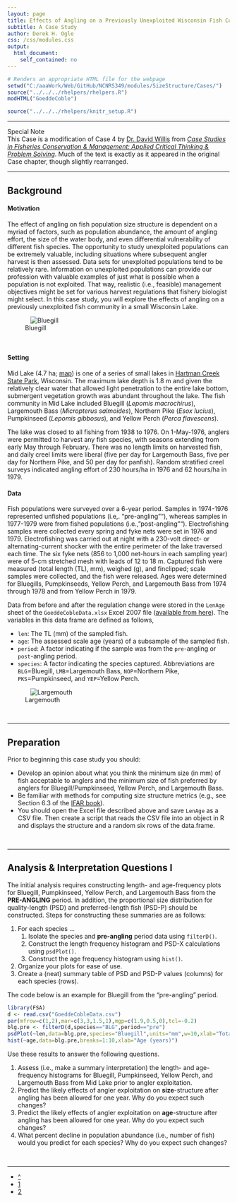 ```yaml
---
layout: page
title: Effects of Angling on a Previously Unexploited Wisconsin Fish Community
subtitle: A Case Study
author: Derek H. Ogle
css: /css/modules.css
output:
  html_document:
    self_contained: no
---
```


```r
# Renders an appropriate HTML file for the webpage
setwd("C:/aaaWork/Web/GitHub/NCNRS349/modules/SizeStructure/Cases/")
source("../../../rhelpers/rhelpers.R")
modHTML("GoeddeCoble")
```

```r
source("../../../rhelpers/knitr_setup.R")
```

----

<div class="panel panel-primary">
  <div class="panel-heading">Special Note</div>
  <div class="panel-body">This Case is a modification of Case 4 by <a href="http://www.sdstate.edu/nrm/people/willis.cfm">Dr. David Willis</a> from <a href="https://fisheries.org/shop/55062p"><i>Case Studies in Fisheries Conservation & Management: Applied Critical Thinking & Problem Solving</i></a>.  Much of the text is exactly as it appeared in the original Case chapter, though slightly rearranged.</div>
</div>

----

## Background

#### Motivation

The effect of angling on fish population size structure is dependent on a myriad of factors, such as population abundance, the amount of angling effort, the size of the water body, and even differential vulnerability of different fish species.  The opportunity to study unexploited populations can be extremely valuable, including situations where subsequent angler harvest is then assessed.  Data sets for unexploited populations tend to be relatively rare.  Information on unexploited populations can provide our profession with valuable examples of just what is possible when a population is not exploited.  That way, realistic (i.e., feasible) management objectives might be set for various harvest regulations that fishery biologist might select.  In this case study, you will explore the effects of angling on a previously unexploited fish community in a small Wisconsin Lake.

![Bluegill](Bluegill.jpg)

\ 

#### Setting

Mid Lake (4.7 ha; <a href="http://dnr.wi.gov/lakes/maps/DNR/0263900a.pdf">map</a>) is one of a series of small lakes in <a href="http://dnr.wi.gov/topic/parks/name/hartman/">Hartman Creek State Park</a>, Wisconsin.  The maximum lake depth is 1.8 m and given the relatively clear water that allowed light penetration to the entire lake bottom, submergent vegetation growth was abundant throughout the lake.  The fish community in Mid Lake included Bluegill (*Lepomis macrochirus*), Largemouth Bass (*Micropterus salmoides*), Northern Pike (*Esox lucius*), Pumpkinseed (*Lepomis gibbosus*), and Yellow Perch (*Perca flavescens*).

The lake was closed to all fishing from 1938 to 1976.  On 1-May-1976, anglers were permitted to harvest any fish species, with seasons extending from early May through February.  There was no length limits on harvested fish, and daily creel limits were liberal (five per day for Largemouth Bass, five per day for Northern Pike, and 50 per day for panfish).  Random stratified creel surveys indicated angling effort of 230 hours/ha in 1976 and 62 hours/ha in 1979.

#### Data

Fish populations were surveyed over a 6-year period.  Samples in 1974-1976 represented unfished populations (i.e,. "pre-angling""), whereas samples in 1977-1979 were from fished populations (i.e., "post-angling"").  Electrofishing samples were collected every spring and fyke nets were set in 1976 and 1979.  Electrofishing was carried out at night with a 230-volt direct- or alternating-current shocker with the entire perimeter of the lake traversed each time.  The six fyke nets (856 to 1,000 net-hours in each sampling year) were of 5-cm stretched mesh with leads of 12 to 18 m.  Captured fish were measured (total length (TL), mm), weighed (g), and finclipped; scale samples were collected, and the fish were released.  Ages were determined for Bluegills, Pumpkinseeds, Yellow Perch, and Largemouth Bass from 1974 through 1978 and from Yellow Perch in 1979.

Data from before and after the regulation change were stored in the `LenAge` sheet of the `GoeddeCobleData.xlsx` Excel 2007 file  ([available from here](GoeddeCobleData.xlsx)).    The variables in this data frame are defined as follows,

* `len`: The TL (mm) of the sampled fish.
* `age`: The assessed scale age (years) of a subsample of the sampled fish.
* `period`: A factor indicating if the sample was from the `pre`-angling or `post`-angling period.
* `species`: A factor indicating the species captured.  Abbreviations are `BLG`=Bluegill, `LMB`=Largemouth Bass, `NOP`=Northern Pike, `PKS`=Pumpkinseed, and `YEP`=Yellow Perch.

![Largemouth](LMB.jpg)

\ 

----

## Preparation

Prior to beginning this case study you should:

* Develop an opinion about what you think the minimum size (in mm) of fish acceptable to anglers and the minimum size of fish preferred by anglers for Bluegill/Pumpkinseed, Yellow Perch, and Largemouth Bass.
* Be familiar with methods for computing size structure metrics (e.g., see Section 6.3 of the [IFAR book](http://derekogle.com/IFAR/)).
* You should open the Excel file described above and save `LenAge` as a CSV file.  Then create a script that reads the CSV file into an object in R and displays the structure and a random six rows of the data.frame.

\ 

----

## Analysis & Interpretation Questions I

The initial analysis requires constructing length- and age-frequency plots for Bluegill, Pumpkinseed, Yellow Perch, and Largemouth Bass from the **PRE-ANGLING** period.  In addition, the proportional size distribution for quality-length (PSD) and preferred-length fish (PSD-P) should be constructed.  Steps for constructing these summaries are as follows:

1. For each species ...
    1. Isolate the species and **pre-angling** period data using `filterD()`.
    1. Construct the length frequency histogram and PSD-X calculations using `psdPlot()`.
    1. Construct the age frequency histogram using `hist()`.
1. Organize your plots for ease of use.
1. Create a (neat) summary table of PSD and PSD-P values (columns) for each species (rows).

The code below is an example for Bluegill from the "pre-angling" period.

```r
library(FSA)
d <- read.csv("GoeddeCobleData.csv")
par(mfrow=c(1,2),mar=c(3,3,1.5,1),mgp=c(1.9,0.5,0),tcl=-0.2)
blg.pre <- filterD(d,species=="BLG",period=="pre")
psdPlot(~len,data=blg.pre,species="Bluegill",units="mm",w=10,xlab="Total Length (mm)")
hist(~age,data=blg.pre,breaks=1:10,xlab="Age (years)")
```

Use these results to answer the following questions.

<ol>
  <li>Assess (i.e., make a summary interpretation) the length- and age-frequency histograms for Bluegill, Pumpkinseed, Yellow Perch, and Largemouth Bass from Mid Lake prior to angler exploitation.</li>
  <li>Predict the likely effects of angler exploitation on **size**-structure after angling has been allowed for one year.  Why do you expect such changes?</li>
  <li>Predict the likely effects of angler exploitation on **age**-structure after angling has been allowed for one year.  Why do you expect such changes?</li>
  <li>What percent decline in population abundance (i.e., number of fish) would you predict for each species?  Why do you expect such changes?</li>
</ol>

\ 

----

<div class="text-center">
<ul class="pagination pagination-lg">
  <li><a href="index.html">^</a></li>
  <li class="active"><a href="#">1</a></li>
  <li><a href="GoeddeCoble2.html">2</a></li>
</ul>


<style>
img[alt="Bluegill"], img[alt="Largemouth"] { 
  max-width: 400px; 
  display: block;
  margin: 0 auto;
}
</style>

